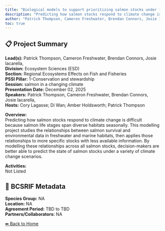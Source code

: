 ```yaml
---
title: "Biological models to support prioritizing salmon stocks under future climates"
description: "Predicting how salmon stocks respond to climate change is difficult because salmon life stages span diverse habitats seasonally. This modelling project studies the relationships between salmon survival and environmental data in freshwater and marine habitats, then applies those relationships to more specific stocks with less available information.  By modelling these relationships across all salmon stocks, decision-makers are better able to predict the state of salmon stocks under a variety of climate change scenarios."
author: "Patrick Thompson, Cameron Freshwater, Brendan Connors, Josie Iacarella, "
toc: true
---
```


## 📋 Project Summary

**Lead(s):** Patrick Thompson, Cameron Freshwater, Brendan Connors, Josie Iacarella,   
**Division:** Ecosystem Sciences (ESD)  
**Section:** Regional Ecosystems Effects on Fish and Fisheries  
**PSSI Pillar:** 1-Conservation and stewardship  
**Session:** salmon in a changing climate  
**Presentation Date:** December 02, 2025  
**Speakers:** Patrick Thompson, Cameron Freshwater, Brendan Connors, Josie Iacarella,   
**Hosts:** Cory Lagasse; Di Wan; Amber Holdsworth; Patrick Thompson  

**Overview:**  
Predicting how salmon stocks respond to climate change is difficult because salmon life stages span diverse habitats seasonally. This modelling project studies the relationships between salmon survival and environmental data in freshwater and marine habitats, then applies those relationships to more specific stocks with less available information.  By modelling these relationships across all salmon stocks, decision-makers are better able to predict the state of salmon stocks under a variety of climate change scenarios.   

**Activities:**  
Not Listed

## 🧬 BCSRIF Metadata

**Species Group:** NA  
**Location:** NA  
**Agreement Period:** TBD to TBD  
**Partners/Collaborators:** NA  

[⬅ Back to Home](../index.qmd)
